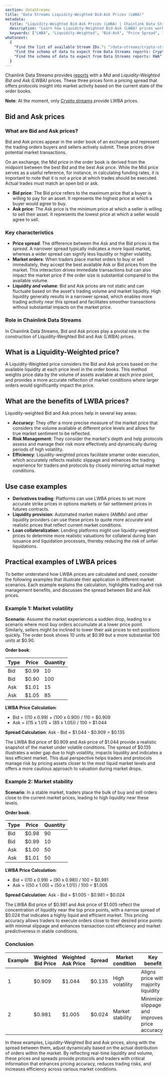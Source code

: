 ```yaml
---
section: dataStreams
title: "Data Streams Liquidity-Weighted Bid-Ask Prices (LWBA)"
metadata:
  title: "Liquidity-Weighted Bid-Ask Prices (LWBA) | Chainlink Data Streams"
  description: "Learn how Liquidity-Weighted Bid-Ask (LWBA) prices work in Chainlink Data Streams and how they provide deeper market insights compared to standard mid prices."
  keywords: ["LWBA", "Liquidity-Weighted", "Bid-Ask", "Price Spread", "Market Depth", "Order Book", "Data Streams"]
whatsnext:
  {
    "Find the list of available Stream IDs.": "/data-streams/crypto-streams",
    "Find the schema of data to expect from Data Streams reports: Crypto": "/data-streams/reference/report-schema-v3",
    "Find the schema of data to expect from Data Streams reports: RWA": "/data-streams/reference/report-schema-v8",
  }
---
```



<DataStreams section="dsNotes" />

Chainlink Data Streams provides [reports](/data-streams/reference/report-schema-v3) with a _Mid_ and _Liquidity-Weighted Bid and Ask (LWBA)_ prices. These three prices form a pricing spread that offers protocols insight into market activity based on the current state of the order books.

**Note**: At the moment, only [Crypto streams](/data-streams/crypto-streams) provide LWBA prices.

## Bid and Ask prices

### What are Bid and Ask prices?

Bid and Ask prices appear in the order book of an exchange and represent the trading orders buyers and sellers actively submit. These prices drive potential market transactions.

On an exchange, the Mid price in the order book is derived from the midpoint between the best Bid and the best Ask price. While the Mid price serves as a useful reference, for instance, in calculating funding rates, it is important to note that it is not a price at which trades should be executed. Actual trades must match an open bid or ask.

- **Bid price**: The Bid price refers to the maximum price that a buyer is willing to pay for an asset. It represents the highest price at which a buyer would agree to buy.
- **Ask price**: The Ask price is the minimum price at which a seller is willing to sell their asset. It represents the lowest price at which a seller would agree to sell.

### Key characteristics

- **Price spread**: The difference between the Ask and the Bid prices is the _spread_. A narrower spread typically indicates a more liquid market, whereas a wider spread can signify less liquidity or higher volatility.
- **Market orders**: When traders place market orders to buy or sell immediately, they accept the best available Ask or Bid prices from the market. This interaction drives immediate transactions but can also impact the market price if the order size is substantial compared to the available volume.
- **Liquidity and volume**: Bid and Ask prices are not static and can fluctuate based on the asset's trading volume and market liquidity. High liquidity generally results in a narrower spread, which enables more trading activity near this spread and facilitates smoother transactions without substantial impacts on the market price.

### Role in Chainlink Data Streams

In Chainlink Data Streams, Bid and Ask prices play a pivotal role in the construction of Liquidity-Weighted Bid and Ask (LWBA) prices.

## What is a Liquidity-Weighted price?

A Liquidity-Weighted price considers the Bid and Ask prices based on the available liquidity at each price level in the order books. This method weights price data by the volume of assets available at each price point, and provides a more accurate reflection of market conditions where larger orders would significantly impact the price.

## What are the benefits of LWBA prices?

Liquidity-weighted Bid and Ask prices help in several key areas:

- **Accuracy**: They offer a more precise measure of the market price that considers the volume available at different price levels and allows for true market sentiment to be reflected.
- **Risk Management**: They consider the market's depth and help protocols assess and manage their risk more effectively and dynamically during periods of high volatility.
- **Efficiency**: Liquidity-weighted prices facilitate smarter order execution, which accurately reflects realistic slippage and enhances the trading experience for traders and protocols by closely mirroring actual market conditions.

## Use case examples

- **Derivatives trading**: Platforms can use LWBA prices to set more accurate strike prices in options markets or fair settlement prices in futures contracts.
- **Liquidity provision**: Automated market makers (AMMs) and other liquidity providers can use these prices to quote more accurate and realistic prices that reflect current market conditions.
- **Loan collateralization**: Lending platforms might use liquidity-weighted prices to determine more realistic valuations for collateral during loan issuance and liquidation processes, thereby reducing the risk of unfair liquidations.

## Practical examples of LWBA prices

To better understand how LWBA prices are calculated and used, consider the following examples that illustrate their application in different market scenarios. Each example explains the calculation, highlights trading and risk management benefits, and discusses the spread between Bid and Ask prices.

### Example 1: Market volatility

**Scenario**: Assume the market experiences a sudden drop, leading to a scenario where most buy orders accumulate at a lower price point. Similarly, sellers might be inclined to lower their ask prices to exit positions quickly. The order book shows 10 units at $0.99 but a more substantial 100 units at $0.90.

**Order book**:

| Type | Price | Quantity |
| ---- | ----- | -------- |
| Bid  | $0.99 | 10       |
| Bid  | $0.90 | 100      |
| Ask  | $1.01 | 15       |
| Ask  | $1.05 | 85       |

**LWBA Price Calculation**:

- Bid = ((10 x 0.99) + (100 x 0.90)) / 110 = $0.909
- Ask = ((15 x 1.01) + (85 x 1.05)) / 100 = $1.044

**Spread Calculation**: Ask - Bid = $1.044 - $0.909 = $0.135

The LWBA Bid price of $0.909 and Ask price of $1.044 provide a realistic snapshot of the market under volatile conditions. The spread of $0.135 illustrates a wider gap due to high volatility, impacts liquidity and indicates a less efficient market. This dual perspective helps traders and protocols manage risk by pricing assets closer to the most liquid market levels and offers a more cautious approach to valuation during market drops.

### Example 2: Market stability

**Scenario**: In a stable market, traders place the bulk of buy and sell orders close to the current market prices, leading to high liquidity near these levels.

**Order book**:

| Type | Price | Quantity |
| ---- | ----- | -------- |
| Bid  | $0.98 | 90       |
| Bid  | $0.99 | 10       |
| Ask  | $1.00 | 50       |
| Ask  | $1.01 | 50       |

**LWBA Price Calculation**:

- Bid = ((10 x 0.99) + (90 x 0.98)) / 100 = $0.981
- Ask = ((50 x 1.00) + (50 x 1.01)) / 100 = $1.005

**Spread Calculation**: Ask - Bid = $1.005 - $0.981 = $0.024

The LWBA Bid price of $0.981 and Ask price of $1.005 reflect the concentration of liquidity near the top price points, with a narrow spread of $0.024 that indicates a highly liquid and efficient market. This pricing accuracy allows traders to execute orders close to their desired price points with minimal slippage and enhances transaction cost efficiency and market predictiveness in stable conditions.

### Conclusion

| Example | Weighted Bid Price | Weighted Ask Price | Spread | Market condition | Key benefit                                    |
| ------- | ------------------ | ------------------ | ------ | ---------------- | ---------------------------------------------- |
| 1       | $0.909             | $1.044             | $0.135 | High volatility  | Aligns price with majority liquidity           |
| 2       | $0.981             | $1.005             | $0.024 | Market stability | Minimizes slippage and improves price accuracy |

In these examples, Liquidity-Weighted Bid and Ask prices, along with the spread between them, adjust dynamically based on the actual distribution of orders within the market. By reflecting real-time liquidity and volume, these prices and spreads provide protocols and traders with critical information that enhances pricing accuracy, reduces trading risks, and increases efficiency across various market conditions.
